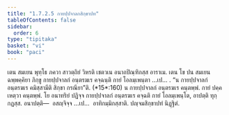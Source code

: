 ```yaml
---
title: "1.7.2.5 กายปฺปจาลกสิกฺขาปท"
tableOfContents: false
sidebar:
  order: 6
type: "tipitaka"
basket: "vi"
book: "paci"
---
```



<DynamicBreadcrumb />

<Division number="590" book="paci">

<Paragraph number="1755" book="paci">
เตน สมเยน พุทฺโธ ภควา สาวตฺถิยํ วิหรติ เชตวเน อนาถปิณฺฑิกสฺส อาราเม. เตน โข ปน สมเยน ฉพฺพคฺคิยา ภิกฺขู กายปฺปจาลกํ อนฺตรฆเร คจฺฉนฺติ กายํ โอลมฺเพนฺตา …เป… .
</Paragraph>

<Paragraph number="1756" book="paci">
<Emphasis>“น กายปฺปจาลกํ อนฺตรฆเร คมิสฺสามีติ สิกฺขา กรณียา”</Emphasis>ติ. (*15*:<Emphasis>160</Emphasis>)
</Paragraph>

<Paragraph number="1757" book="paci">
น กายปฺปจาลกํ อนฺตรฆเร คนฺตพฺพํ. กายํ ปคฺคเหตฺวา คนฺตพฺพํ. โย อนาทริยํ ปฏิจฺจ กายปฺปจาลกํ อนฺตรฆเร คจฺฉติ กายํ โอลมฺเพนฺโต, อาปตฺติ ทุกฺกฏสฺส.
</Paragraph>

<Paragraph number="1758" book="paci">
อนาปตฺติ—  อสญฺจิจฺจ …เป…  อาทิกมฺมิกสฺสาติ.

</Paragraph>
</Division>

<Paragraph number="1759" type="center" book="paci">
ปญฺจมสิกฺขาปทํ นิฏฺฐิตํ.
</Paragraph>